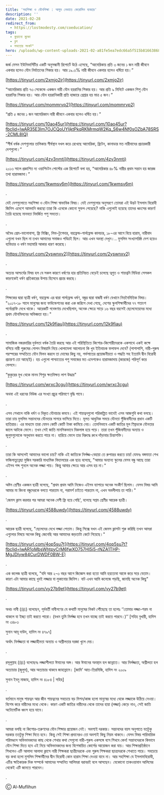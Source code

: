 ```yaml
---
title: 'সহশিক্ষা ও যৌনশিক্ষা : আগুন নেভাতে কেরোসিন ব্যবহার'
description: ''
date: 2021-02-28
redirect_from:
  - https://lostmodesty.com/coeducation/
tags:
  - কুড়ানো মুক্তো
  - ব্লগ
  - সভ্যতার সংকট"
hero: /uploads/wp-content-uploads-2021-02-a81fe5ea7edc66a5f515b81663868d65-1.jpg
---
```


জর্জ মেসন ইউনিভার্সিটির একটি অনুসন্ধানী রিপোর্টে উঠে এসেছে, “আমেরিকায় প্রতি ৩ জনের ১ জন নারী জীবনে একবার হলেও যৌন নির্যাতনের শিকার হয়। আর ১৯.৩% নারী জীবনে একবার হলেও ধর্ষিতা হয়।”

[https://tinyurl.com/2xmjo2ir](https://tinyurl.com/2xmjo2ir)

“আমেরিকায় প্রতি ৭৩ সেকেন্ডে একজন নারী যৌন হয়রানির শিকার হয়। আর প্রতি ৯ মিনিটে একজন শিশু যৌন হয়রানির শিকার হয়। আর যৌন হয়রানিকারী প্রতি হাজারে গ্রেপ্তার হয় মাত্র ৫ জন।”

[https://tinyurl.com/mommrvp2](https://tinyurl.com/mommrvp2)

“প্রতি ৫ জনের ১ জন আমেরিকান নারী জীবনে একবার হলেও ধর্ষিত হয়।”

[https://tinyurl.com/10ao45ur](https://tinyurl.com/10ao45ur?fbclid=IwAR35E3Im7OJCQoUYIjktPkqRKMrmqW2Kq_S6w4Nf0sOZbA78SRS-2CML8IQ)

“শীর্ষ ধর্ষক দেশগুলোর তালিকায় শীর্ষস্থান দখল করে রেখেছে আমেরিকা, ব্রিটেন, কানাডার মত নারীবাদের প্রচারকারী দেশগুলো।”

[https://tinyurl.com/4zv3nmtj](https://tinyurl.com/4zv3nmtj)

২০১৩ সালে প্রকাশিত দ্য ওয়াশিংটন পোস্টের এক রিপোর্টে বলা হয়, “আমেরিকার ৪৮% নারীর প্রথম সন্তান হয় জারজ তথা হারামজাদা।”

[https://tinyurl.com/1kwmsv6m](https://tinyurl.com/1kwmsv6m)

.

যেই দেশগুলোতে সহশিক্ষা ও যৌন শিক্ষা স্বাভাবিক বিষয়। যেই দেশগুলোর অনুসরণে তোমরা এই উদ্ভট ইসলাম বিরোধী জিনিস এদেশে আমদানি করছো তারা কি এথেকে কোনো সুফল পেয়েছে? নাকি এগুলোই হয়েছে তাদের ধ্বংসের কারণ! তৈরি হয়েছে মানবতা বিবর্জিত পশু সভ্যতা।

.

অবৈধ প্রেম-ভালোবাসা, ফ্রি মিক্সিং, লিভ-টুগেদার, বয়ফ্রেন্ড-গার্লফ্রেন্ড কালচার, ১৮-এর আগে বিয়ে হারাম, নারীবাদ এগুলো যখন ছিল না তখন আমাদের সমাজও পবিত্রই ছিল। আর এখন অবস্থা দেখুন।.. মুসলিম সংখ্যাগরিষ্ঠ দেশ হয়েও ব্যভিচার ও ধর্ষণ মহামারি আকার ধারণ করেছে।

[https://tinyurl.com/2yswnxv2](https://tinyurl.com/2yswnxv2)

.

অত্যন্ত আশ্চর্যের বিষয় হল যে সকল কারণে ধর্ষণের হার প্রতিনিয়ত বেড়েই চলেছে ত্বগুত ও শায়ত্বনি মিডিয়া সেসকল কারণকেই ধর্ষণ প্রতিকারের উপায় হিসেবে প্রচার করছে।

.

শিক্ষকের দ্বারা ছাত্রী ধর্ষণ, বয়ফ্রেন্ড এর দ্বারা গার্লফ্রেন্ড ধর্ষণ, বন্ধুর দ্বারা বান্ধবী ধর্ষণ যেখানে নিত্তনৈমিত্তিক বিষয়। "২০১৭-১৮ সালে মানুষের জন্য ফাউন্ডেশনের করা এক জরিপে দেখা গেছে, দেশের স্কুলশিক্ষার্থীদের ৭৭ শতাংশ পর্নোগ্রাফি দেখে থাকে। আরেকটি গবেষণায় দেখেছিলাম, অনেক ক্ষেত্রে সাড়ে ১৬ বছর বয়সেই ছেলেমেয়েদের মধ্যে প্রথম যৌনমিলনের অভিজ্ঞতা হয়।"

[https://tinyurl.com/12k9fiau](https://tinyurl.com/12k9fiau)

.

সামাজিক নজরদারির দুর্বলতা ধর্ষক তৈরি করছে আর এই পরিস্থিতিতে কিশোর-কিশোরীদেরকে একসাথে একই কক্ষে বসিয়ে নারী পুরুষের গোপন বিষয়াদি নিয়ে খোলামেলা আলোচনা কি খুব ইতিবাচক ফলাফল দেবে? (পাশাপাশি, নারী-পুরুষ পরস্পরের সম্মতিতে যৌন মিলন করলে তা দোষের কিছু নয়, গর্ভপাতের প্রয়োজনীয়তা ও পদ্ধতি সহ ইত্যাদি দ্বীন বিরোধী প্রচারণা তো আছেই)। হয় এগুলো পাশ্চাত্যের পশু সমাজের মত এদেশকেও হারামজাদায় (জারজে) পরিপূর্ণ করে ফেলবে।

“কুকুরের মুখ থেকে মানব শিশুর ক্ষতবিক্ষত লাশ উদ্ধার"

[https://tinyurl.com/wrxc3cgu](https://tinyurl.com/wrxc3cgu)

অথবা এই ধরনের নিউজ এর সংখ্যা প্রচুর পরিমাণে বৃদ্ধি পাবে।

.

এসব শেখালে নাকি ধর্ষণ ও বিকৃত যৌনাচার কমবে। এই শায়ত্বনগুলো পরিকল্পিত ভাবেই এসব আজগুবি কথা বলছে। তারা চায় মুসলিম সন্তানদের যৌনতার সাগরে ভাসিয়ে দিতে। মূলত আধুনিক সময়ে যৌনতা পুঁজিবাদীদের প্রধান একটি হাতিয়ার। এর মাধ্যমে তারা যেমন কোটি কোটি টাকা কামিয়ে নেয়। তেমনিভাবে একটি জাতির মূল স্প্রিডকে যৌনতার জালে আটকে ফেলে। তখন সেই জাতি মানসিকভাবে বিকলাঙ্গ হয়ে পড়ে। তারা তখন পুঁজিবাদীদের অন্যায় ও জুলুমগুলোকে অনুধাবন করতে পারে না। হারিয়ে ফেলে তার বিরুদ্ধে রুখে দাঁড়াবার চিন্তাশক্তি।

.

তারা কি আসলেই আমাদের ভালো চায়? নাকি এই জাতিকে নির্লজ্জ-বেহায়া তে রুপান্তর করতে চায়! যেমনঃ বঙ্গমাতা শেখ ফজিলাতুন্নেছা মুজিব সরকারি মাধ্যমিক বিদ্যালয়ের এক ছাত্র বলেছে, "আমার অন্যান্য স্কুলের যেসব বন্ধু আছে তারা এইসব শব্দ শুনলে অনেক লজ্জা পায়। কিন্তু আমার ক্ষেত্রে আর এসব হয় না।"

.

অষ্টম শ্রেণীর একজন ছাত্রী বলেছে, "প্রথম প্রথম আমি নিজেও এইসব ব্যাপারে অনেক সংকীর্ণ ছিলাম। যেসব বিষয় আমি আমার মা কিংবা বন্ধুদেরকে বলতে পারতাম না, পরামর্শ চাইতে পারতাম না, এখন অবলীলায় তা পারি।"

'জেমস ক্লাস করবার পর আমরা অনেক বেশী ফ্রি হয়ে গেছি', বলেছে সপ্তম শ্রেণীর আরেক ছাত্রী।

[https://tinyurl.com/4588uwdy](https://tinyurl.com/4588uwdy)

.

আরেক ছাত্রী বলেছে, "ছেলেদের দেখে লজ্জা পেতাম। কিন্তু সিক্সে যখন এই জেমস ক্লাসটা শুরু করিছি তখন আমরা এগুলোর বিষয়ে অনেক কিছু জেনেছি আর আমাদের জড়তাটা কেটে গিয়েছে।"

[https://tinyurl.com/4op5su7t](https://tinyurl.com/4op5su7t?fbclid=IwAR1oMbsWhtpyCrM6fwXO757HI5i5-rNZA1THP-MgJDIyw84CurDWDF0BW-E)

.

এক কলেজ ছাত্রী বলেছে, "যদি আর ২-৩ বছর আগে জিজ্ঞেস করা হতো আমি হয়তোবা আস্তে করে সরে যেতাম। কারণ এটা আমার কাছে খুবই লজ্জার বা লুকানোর জিনিস। বাট এখন আমি কলেজে পড়ছি, জানছি অনেক কিছু"

[https://tinyurl.com/vy27b9et](https://tinyurl.com/vy27b9et)

.

অথচ নাবী (ﷺ) বলেছেন, পূর্ববর্তী নাবীগণের যে কথাটি মানুষের নিকট পৌঁছেছে তা হলোঃ ‘‘তোমার লজ্জা-শরম না থাকলে যা ইচ্ছা তাই করতে পারো। (যখন তুমি নির্লজ্জ হবে তখন যাচ্ছে তাই করতে পারবে।)’’ \[সহিহ বুখারী, হাদিস নং ৩৪৮৩

সুনান আবূ দাউদ, হাদিস নং ৪৭৯৭]

অর্থাৎ নির্লজ্জতা বা লজ্জাহীনতা অন্যায় ও অশ্লীলতার দরজা খুলে দেয়।

.

রসূলুল্লাহ (ﷺ) বলেছেনঃ লজ্জাশীলতা ঈমানের অঙ্গ। আর ঈমানের অবস্থান হল জান্নাতে। আর নির্লজ্জতা, অশ্লীলতা হল অত্যাচার (জুলুম), আর অত্যাচার থাকবে জাহান্নামে। \[জামি’ আত-তিরমিজি, হাদিস নং ২০০৯

সুনান ইবনু মাজাহ, হাদিস নং ৪১৮৪ | সহিহ]

.

বর্তমানে মানুষ শায়ত্বন আর জীন শায়ত্বনের সবচেয়ে বড় মিশন/কাজ হলো মানুষের মধ্যে থেকে লজ্জাকে উঠিয়ে নেওয়া। বিশেষ করে নারীদের মধ্যে থেকে। কারণ একটি জাতির নারীদের থেকে তাদের হায়া (লজ্জা) কেড়ে নাও, সেই জাতি অটোমেটিক ধ্বংস হয়ে যাবে।

.

আমরা বলছি না কিশোর-তরুণদের যৌন শিক্ষার প্রয়োজন নেই। অবশ্যই দরকার। সন্তানদের বয়স অনুপাতে যতটুকু দরকার ততটুকু শিক্ষা দিতে হবে। কিন্তু সেই শিক্ষা প্রদানেরও তো অবশ্যই কিছু নিয়ম থাকবে। যেসব বিষয় পারিবারিক পরিমণ্ডলে অভিভাবকদের কাছ থেকে শেখার কথা সেগুলো নারী-পুরুষ একসঙ্গে বসে শিখবে কেন! সন্তানদেরকে কিভাবে যৌন শিক্ষা দিতে হবে এই নিয়ে অভিভাবকদের জন্য বিশেষায়িত কোর্সের আয়োজন করা যায়। আর শিক্ষাপ্রতিষ্ঠানে শিখলেও এটি আলাদা আলাদা ক্লাসে নারী শিক্ষকরা ছাত্রীদেরকে এবং পুরুষ শিক্ষকরা ছাত্রদেরকে শেখাতে পারে। সবচেয়ে বড় কথা হলো মুসলিম শিক্ষার্থীদের দ্বীন বিরোধী কোন হারাম শিক্ষা দেওয়া যাবে না। আর সহশিক্ষা যে ইসলামবিরোধী, এটির ক্ষতিকারক দিক সম্পর্কে আমাদের সম্মানিত আলিমরা বরাবরই বলে আসছেন। যেকোনো তাকওয়াবান আলিমের থেকেই এটি জানতে পারবেন।

.

Ⓒ Al-Muflihun
